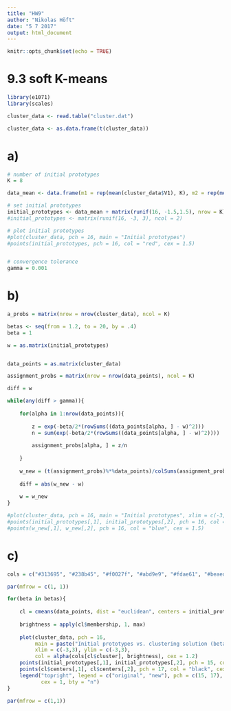```yaml
---
title: "HW9"
author: "Nikolas Höft"
date: "5 7 2017"
output: html_document
---
```


```r
knitr::opts_chunk$set(echo = TRUE)
```


# 9.3 soft K-means
```r
library(e1071)
library(scales)

cluster_data <- read.table("cluster.dat")

cluster_data <- as.data.frame(t(cluster_data))
```


# a) 
```r

# number of initial prototypes
K = 8

data_mean <- data.frame(m1 = rep(mean(cluster_data$V1), K), m2 = rep(mean(cluster_data$V2), K))

# set initial prototypes
initial_prototypes <- data_mean + matrix(runif(16, -1.5,1.5), nrow = K)
#initial_prototypes <- matrix(runif(16, -3, 3), ncol = 2)

# plot initial prototypes
#plot(cluster_data, pch = 16, main = "Initial prototypes")
#points(initial_prototypes, pch = 16, col = "red", cex = 1.5)


# convergence tolerance
gamma = 0.001
```


# b)
```r

a_probs = matrix(nrow = nrow(cluster_data), ncol = K)

betas <- seq(from = 1.2, to = 20, by = .4)
beta = 1

w = as.matrix(initial_prototypes)


data_points = as.matrix(cluster_data)

assignment_probs = matrix(nrow = nrow(data_points), ncol = K)

diff = w

while(any(diff > gamma)){
    
    for(alpha in 1:nrow(data_points)){
        
        z = exp(-beta/2*(rowSums((data_points[alpha, ] - w)^2)))
        n = sum(exp(-beta/2*(rowSums((data_points[alpha, ] - w)^2))))
        
        assignment_probs[alpha, ] = z/n
        
    }
    
    w_new = (t(assignment_probs)%*%data_points)/colSums(assignment_probs)
    
    diff = abs(w_new - w)
    
    w = w_new
}

#plot(cluster_data, pch = 16, main = "Initial prototypes", xlim = c(-3,3), ylim = c(-3,3))
#points(initial_prototypes[,1], initial_prototypes[,2], pch = 16, col = "red", cex = 1.5)
#points(w_new[,1], w_new[,2], pch = 16, col = "blue", cex = 1.5)
```


# c) 
```r
cols = c("#313695", "#238b45", "#f0027f", "#abd9e9", "#fdae61", "#beaed4", "#ffff99", "#a50026")

par(mfrow = c(1, 1))

for(beta in betas){
    
    cl = cmeans(data_points, dist = "euclidean", centers = initial_prototypes, m = beta)
    
    brightness = apply(cl$membership, 1, max)
    
    plot(cluster_data, pch = 16, 
         main = paste("Initial prototypes vs. clustering solution (beta = ", beta, ")", sep = ""), 
         xlim = c(-3,3), ylim = c(-3,3),
         col = alpha(cols[cl$cluster], brightness), cex = 1.2)
    points(initial_prototypes[,1], initial_prototypes[,2], pch = 15, col = "black", cex = 1.1)
    points(cl$centers[,1], cl$centers[,2], pch = 17, col = "black", cex = 1.1)
    legend("topright", legend = c("original", "new"), pch = c(15, 17), 
           cex = 1, bty = "n")
}

par(mfrow = c(1,1))
```

